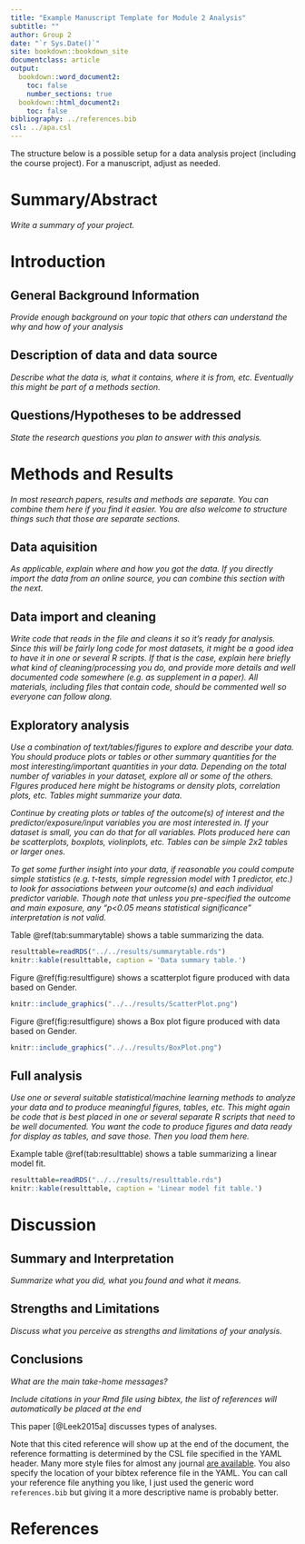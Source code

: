 ```yaml
---
title: "Example Manuscript Template for Module 2 Analysis"
subtitle: ""
author: Group 2
date: "`r Sys.Date()`"
site: bookdown::bookdown_site
documentclass: article
output:
  bookdown::word_document2: 
    toc: false
    number_sections: true
  bookdown::html_document2: 
    toc: false
bibliography: ../references.bib
csl: ../apa.csl
---
```


The structure below is a possible setup for a data analysis project (including the course project). For a manuscript, adjust as needed.


# Summary/Abstract
_Write a summary of your project._


# Introduction 

## General Background Information
_Provide enough background on your topic that others can understand the why and how of your analysis_ 

## Description of data and data source
_Describe what the data is, what it contains, where it is from, etc. Eventually this might be part of a methods section._

## Questions/Hypotheses to be addressed
_State the research questions you plan to answer with this analysis._



# Methods and Results

_In most research papers, results and methods are separate. You can combine them here if you find it easier. You are also welcome to structure things such that those are separate sections._


## Data aquisition
_As applicable, explain where and how you got the data. If you directly import the data from an online source, you can combine this section with the next._

## Data import and cleaning
_Write code that reads in the file and cleans it so it's ready for analysis. Since this will be fairly long code for most datasets, it might be a good idea to have it in one or several R scripts. If that is the case, explain here briefly what kind of cleaning/processing you do, and provide more details and well documented code somewhere (e.g. as supplement in a paper). All materials, including files that contain code, should be commented well so everyone can follow along._


## Exploratory analysis

_Use a combination of text/tables/figures to explore and describe your data. You should produce plots or tables or other summary quantities for the most interesting/important quantities in your data. Depending on the total number of variables in your dataset, explore all or some of the others. FIgures produced here might be histograms or density plots, correlation plots, etc. Tables might summarize your data._

_Continue by creating plots or tables of the outcome(s) of interest and the predictor/exposure/input variables you are most interested in. If your dataset is small, you can do that for all variables. Plots produced here can be scatterplots, boxplots, violinplots, etc. Tables can be simple 2x2 tables or larger ones._

_To get some further insight into your data, if reasonable you could compute simple statistics (e.g. t-tests, simple regression model with 1 predictor, etc.) to look for associations between your outcome(s) and each individual predictor variable. Though note that unless you pre-specified the outcome and main exposure, any "p<0.05 means statistical significance" interpretation is not valid._

Table \@ref(tab:summarytable) shows a table summarizing the data.


```r
resulttable=readRDS("../../results/summarytable.rds")
knitr::kable(resulttable, caption = 'Data summary table.')
```


Figure \@ref(fig:resultfigure) shows a scatterplot figure produced with data based on Gender.

```r
knitr::include_graphics("../../results/ScatterPlot.png")
```

Figure \@ref(fig:resultfigure) shows a Box plot figure produced with data based on Gender.

```r
knitr::include_graphics("../../results/BoxPlot.png")
```

## Full analysis

_Use one or several suitable statistical/machine learning methods to analyze your data and to produce meaningful figures, tables, etc. This might again be code that is best placed in one or several separate R scripts that need to be well documented. You want the code to produce figures and data ready for display as tables, and save those. Then you load them here._

Example table \@ref(tab:resulttable) shows a table summarizing a linear model fit.

```r
resulttable=readRDS("../../results/resulttable.rds")
knitr::kable(resulttable, caption = 'Linear model fit table.')
```


# Discussion

## Summary and Interpretation
_Summarize what you did, what you found and what it means._

## Strengths and Limitations
_Discuss what you perceive as strengths and limitations of your analysis._

## Conclusions
_What are the main take-home messages?_

_Include citations in your Rmd file using bibtex, the list of references will automatically be placed at the end_

This paper [@Leek2015a] discusses types of analyses. 

Note that this cited reference will show up at the end of the document, the reference formatting is determined by the CSL file specified in the YAML header. Many more style files for almost any journal [are available](https://www.zotero.org/styles). You also specify the location of your bibtex reference file in the YAML. You can call your reference file anything you like, I just used the generic word `references.bib` but giving it a more descriptive name is probably better.


# References



